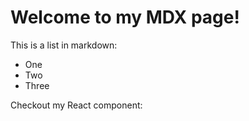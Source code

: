 # Welcome to my MDX page!
 
 
This is a list in markdown:
 
- One
- Two
- Three
 
Checkout my React component: